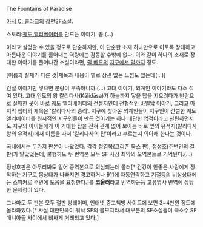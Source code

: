 The Fountains of Paradise

[[아서 C. 클라크]]의 장편SF소설.

스토리:[[궤도 엘리베이터]]를 만드는 이야기. 끝.(…)

이라고 설명할 수 있을 정도로 단순하지만, 이 단순한 소재 하나만으로 이토록 장대하고 아름다운 이야기를 풀어내는 역량에는 감동할 수밖에 없다. 이와 같이 하나의 소재로 장대한 이야기를 풀어나간 소설이라면, [[쥘 베른]]의 [[지구에서 달까지]] 정도. 

[이름과 실제가 다른 것|제목과 내용이 별로 상관 없는 느낌도 있는데(…)]

건설 이야기만 넣으면 분량이 부족하니까.(...) 고대 이야기, 외계인 이야기와도 다소 섞여 있다. 고대 인도의 왕 칼리다사(Kālidāsa)가 하늘까지 닿을 탑을 지으려다가 반란으로 실패한 곳이 바로 궤도 엘리베이터의 건설지인데 전형적인 [[바벨탑]] 이야기, 그리고 마지막 챕터의 제목은 '칼리다사의 승리'. 지구에 찾아온 외계인들이 지구인이 건설한 궤도 엘리베이터를 원시적인 지구인들이 만든 것이기는 하나 대단한 업적이라고 찬탄하면서도 지구의 아이들에게 이 거대한 탑을 전혀 관계 없어 보이는 바로 옆의 유적지(칼리다사 왕의 유적지)에서 이름을 따서 '칼리다사의 탑'이라고 부르는지 의아해 한다는 것이다.

국내에서는 두가지 판본이 나왔었다. 각각 [[정영목]]([[그리폰 북스]] 판), [[정성호]]([[주변인의 길]] 판)가 맡았었는데, 불행히도 두 번역본 모두 SF 사상 최악의 오역본들로 기억된다.(...)

정성호판은 아무리봐도 일어 중역본으로 의심되는데 콜러[* 건강이 안좋은 사람에게 장착하는 기구로 몸상태가 나빠지면 경고하거나 911에 자동연락하고 기절등의 비상상태에는 스피커로 주변에 도움을 요청한다.]를 '''코울러'''라고 번역하는등 고유명사 번역에 상당한 문제점이 있다.

그나마도 두 판본 모두 절판 상태이며, 인터넷 중고책방 사이트에 보면 3~4만원 정도에 올라와있다.[* 사실 대한민국이 워낙 SF의 불모지라서 대부분의 SF소설들이 극소수 SF매니아들 사이에서 비싸게 거래되고 있다.]

